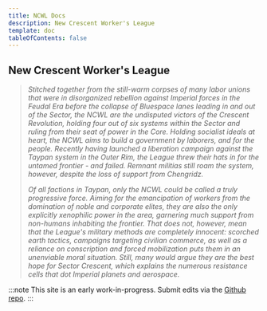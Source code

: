 ```yaml
---
title: NCWL Docs
description: New Crescent Worker's League
template: doc
tableOfContents: false
---
```


## New Crescent Worker's League

> *Stitched together from the still-warm corpses of many labor unions that were in disorganized rebellion against Imperial forces in the Feudal Era before the collapse of Bluespace lanes leading in and out of the Sector, the NCWL are the undisputed victors of the Crescent Revolution, holding four out of six systems within the Sector and ruling from their seat of power in the Core. Holding socialist ideals at heart, the NCWL aims to build a government by laborers, and for the people. Recently having launched a liberation campaign against the Taypan system in the Outer Rim, the League threw their hats in for the untamed frontier - and failed. Remnant militias still roam the system, however, despite the loss of support from Chengridz.*
> 
> *Of all factions in Taypan, only the NCWL could be called a truly progressive force. Aiming for the emancipation of workers from the domination of noble and corporate elites, they are also the only explicitly xenophilic power in the area, garnering much support from non-humans inhabiting the frontier. That does not, however, mean that the League's military methods are completely innocent: scorched earth tactics, campaigns targeting civilian commerce, as well as a reliance on conscription and forced mobilization puts them in an unenviable moral situation. Still, many would argue they are the best hope for Sector Crescent, which explains the numerous resistance cells that dot Imperial planets and aerospace.*

<LinkCard
  title="Introduction"
  href="./guides/introduction/"
/>

:::note
This site is an early work-in-progress. Submit edits via the [Github repo](https://github.com/WreakHavocOnTheMiddleClass/ncwl-docs/).
:::
